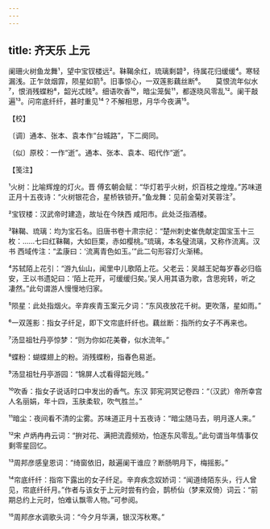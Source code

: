 ```yaml
---
---
---
```

title: 齐天乐 上元
---







阑珊火树鱼龙舞¹，望中宝钗楼远²。靺鞨余红，琉璃剩碧³，待属花归缓缓⁴。寒轻漏浅。正乍敛烟霏，陨星如箭⁵。旧事惊心，一双莲影藕丝断⁶。　　莫恨流年似水⁷，恨消残蝶粉⁸，韶光忒贱⁹。细语吹香¹⁰，暗尘笼鬓¹¹，都逐晓风零乱¹²。阑干敲遍¹³。问帘底纤纤，甚时重见¹⁴？不解相思，月华今夜满¹⁵。





【校】


〔调〕通本、张本、袁本作“台城路”，下二阕同。

〔似〕原校：一作“逝”。通本、张本、袁本、昭代作“逝”。





【笺注】


¹火树：比喻辉煌的灯火。晋 傅玄朝会赋：“华灯若乎火树，炽百枝之煌煌。”苏味道正月十五夜诗：“火树银花合，星桥铁锁开。”鱼龙舞：见前金菊对芙蓉注⁷。

²宝钗楼：汉武帝时建造，故址在今陕西 咸阳市。此处泛指酒楼。

³靺鞨、琉璃：均为宝石名。旧唐书卷十肃宗纪：“楚州刺史崔侁献定国宝玉十三枚：……七曰红靺鞨，大如巨栗，赤如樱桃。”琉璃，本名璧流璃，又称作流离。汉书 西域传注：“孟康曰：‘流离青色如玉。’”此二句形容灯火渐稀。

⁴苏轼陌上花引：“游九仙山，闻里中儿歌陌上花。父老云：吴越王妃每岁春必归临安，王以书遗妃曰：‘陌上花开，可缓缓归矣。’吴人用其语为歌，含思宛转，听之凄然。”此句谓游人慢慢地归家。

⁵陨星：此处指烟火。辛弃疾青玉案元夕词：“东风夜放花千树。更吹落，星如雨。”

⁶一双莲影：指女子纤足，即下文帘底纤纤也。藕丝断：指所约女子不再来也。

⁷汤显祖牡丹亭惊梦：“则为你如花美眷，似水流年。”

⁸蝶粉：蝴蝶翅上的粉。消残蝶粉，指春色易逝。

⁹汤显祖牡丹亭游园：“锦屏人忒看得韶光贱。”

¹⁰吹香：指女子说话时口中发出的香气。东汉 郭宪洞冥记卷四：“（汉武）帝所幸宫人名丽娟，年十四，玉肤柔软，吹气胜兰。”

¹¹暗尘：夜间看不清的尘雾。苏味道正月十五夜诗：“暗尘随马去，明月逐人来。”

¹²宋 卢炳冉冉云词：“拚对花、满把流霞频劝，怕逐东风零乱。”此句谓当年情事仅剩零星回忆。

¹³周邦彦感皇恩词：“绮窗依旧，敲遍阑干谁应？断肠明月下，梅摇影。”

¹⁴帘底纤纤：指帘下露出的女子纤足。辛弃疾念奴娇词：“闻道绮陌东头，行人曾见，帘底纤纤月。”作者与该女于上元时尝有约会，鹊桥仙（梦来双倚）词云：“前期总约上元时，怕难认飘零人物。”可参阅。

¹⁵周邦彦水调歌头词：“今夕月华满，银汉泻秋寒。”
